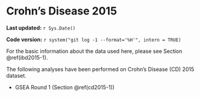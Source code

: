 # Crohn’s Disease 2015

**Last updated:** `r Sys.Date()`

**Code version:** `r system("git log -1 --format='%H'", intern = TRUE)`

For the basic information about the data used here, please see Section \@ref(ibd2015-1).

The following analyses have been performed on Crohn’s Disease (CD) 2015 dataset.

- GSEA Round 1 (Section \@ref(cd2015-1))
